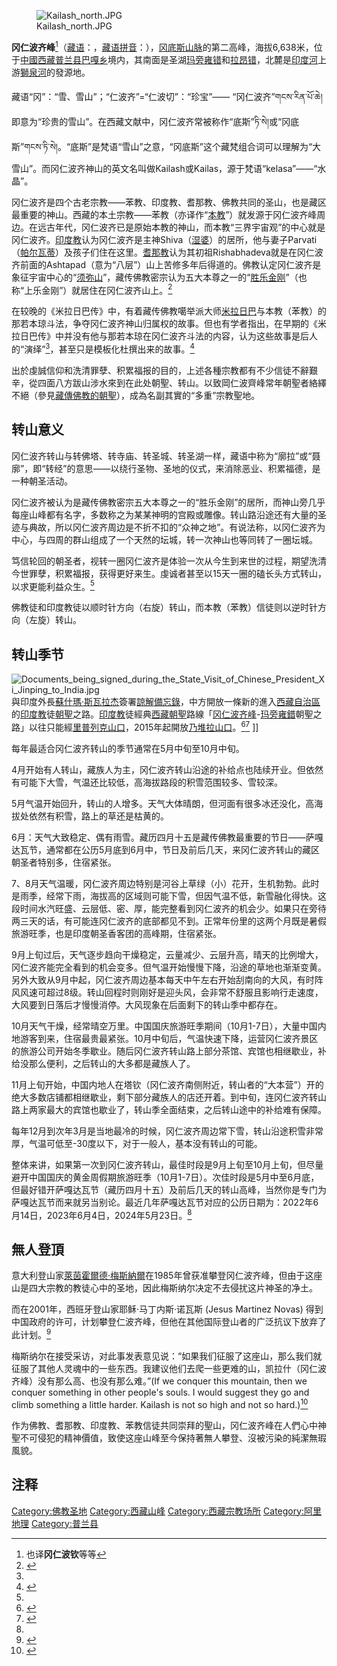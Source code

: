 {{about|西藏山峰|张杨执导的电影|冈仁波齐}}
{{Infobox mountain
| Name = 岡仁波齊峰
| Photo = Kailash-Barkha.jpg
| Caption = 岡仁波齊峰南面
| Elevation = {{convert|6638|m|ft|0}}
| elevation_ref =
| Prominence = {{convert|1319|m|ft|0}}
| prominence_ref =
| Listing =
| pushpin_map = China Tibet Ngari
| pushpin_map_caption = 岡仁波齊峰在西藏的位置
| pushpin_mapsize = 300
| lat_d  = 31 | lat_m  =  4 | lat_s  =  0 | lat_NS  = N
| long_d = 81 | long_m = 18 | long_s = 45 | long_EW = E
| region = CN-54
| Location = {{CHN}}[[西藏自治區|西藏自治區]]
| Range = [[岡底斯山脈|岡底斯山脈]]
| First ascent = 无人登顶
| Easiest route =
}}

[[File:Kailash_north.JPG|thumb]]

'''冈仁波齐峰'''<Ref>也译'''冈仁波钦'''等等</Ref>（[[藏语|藏语]]：{{Lang|bo|གངས་རིན་པོ་ཆེ}}，[[藏语拼音|藏语拼音]]：{{Unicode|Kangrinboqê}}），[[冈底斯山脉|冈底斯山脉]]的第二高峰，海拔6,638米，位于[[中國|中國]][[西藏|西藏]][[普兰县|普兰县]][[巴嘎乡|巴嘎乡]]境内，其南面是圣湖[[玛旁雍错|玛旁雍错]]和[[拉昂错|拉昂错]]，北麓是[[印度河|印度河]]上游[[獅泉河|獅泉河]]的發源地。

藏语“冈”：“雪、雪山”；“仁波齐”=“仁波切”：“珍宝”—— “冈仁波齐”གངས་རིན་པོ་ཆེ།即意为“珍贵的雪山”。在西藏文献中，冈仁波齐常被称作“底斯”ཏི་སེ།或“冈底斯”གངས་ཏི་སེ།。“底斯”是梵语“雪山”之意，“冈底斯”这个藏梵组合词可以理解为“大雪山”。而冈仁波齐神山的英文名叫做Kailash或Kailas，源于梵语“kelasa”——“水晶”。

冈仁波齐是四个古老宗教——苯教、印度教、耆那教、佛教共同的圣山，也是藏区最重要的神山。西藏的本土宗教——苯教（亦译作“[[本教|本教]]”）就发源于冈仁波齐峰周边。在远古年代，冈仁波齐已是原始本教的神山，而本教“三界宇宙观”的中心就是冈仁波齐。[[印度教|印度教]]认为冈仁波齐是主神Shiva（[[湿婆|湿婆]]）的居所，他与妻子Parvati（[[帕尔瓦蒂|帕尔瓦蒂]]）及孩子们住在这里。[[耆那教|耆那教]]认为其初祖Rishabhadeva就是在冈仁波齐前面的Ashtapad（意为“八层”）山上苦修多年后得道的。佛教认定冈仁波齐是象征宇宙中心的“[[须弥山|须弥山]]”，藏传佛教密宗认为五大本尊之一的“[[勝樂金剛|胜乐金刚]]”（也称“上乐金刚”）就居住在冈仁波齐山上。<ref name="#1">{{cite website|url=https://zhuanlan.zhihu.com/p/412662132|title=Jansen Wong 《冈仁波齐转山朝圣指南（3.0.1版）——为文化旅行者、朝圣者而写》|date=2021年9月20日}}</ref>

在较晚的《米拉日巴传》中，有着藏传佛教噶举派大师[[米拉日巴|米拉日巴]]与本教（苯教）的那若本琼斗法，争夺冈仁波齐神山归属权的故事。但也有学者指出，在早期的《米拉日巴传》中并没有他与那若本琼在冈仁波齐斗法的内容，认为这些故事是后人的“演绎”<ref name="#1"/>，甚至只是模板化杜撰出来的故事。<ref>{{cite website|url=https://yungdrungbon.co.uk/%E5%AF%86%E5%8B%92%E6%97%A5%E5%B7%B4%E4%B8%8E%E9%82%A3%E8%8B%A5%E6%9C%AC%E7%90%BC-%E4%B9%8B%E9%97%B4%E7%9A%84%E6%96%97%E6%B3%95%EF%BC%9A%E7%A9%B6%E7%AB%9F%E5%AD%B0%E8%83%9C%E5%AD%B0%E8%B4%9F%EF%BC%9F/|title=Dmitry Ermakov，中文译者：杨辰 《密勒日巴与那若本琼之间的斗法：究竟孰胜孰负？》|date=2022年3月26日}}</ref>

出於虔誠信仰和洗清罪孽、积累福报的目的，上述各種宗教都有不少信徒不辭艱辛，從四面八方跋山涉水來到在此处朝聖、转山。以致岡仁波齊峰常年朝聖者絡繹不絕（參見[[藏傳佛教的朝聖|藏傳佛教的朝聖]]），成為名副其實的“多重”宗教聖地。

==转山意义==
冈仁波齐转山与转佛塔、转寺庙、转圣城、转圣湖一样，藏语中称为“廓拉”或“聂廓”，即“转经”的意思——以绕行圣物、圣地的仪式，来消除恶业、积累福德，是一种朝圣活动。

冈仁波齐被认为是藏传佛教密宗五大本尊之一的“胜乐金刚”的居所，而神山旁几乎每座山峰都有名字，多数称之为某某神明的宫殿或雕像。转山路沿途还有大量的圣迹与典故，所以冈仁波齐周边是不折不扣的“众神之地”。有说法称，以冈仁波齐为中心，与四周的群山组成了一个天然的坛城，转一次神山也等同转了一圈坛城。

笃信轮回的朝圣者，视转一圈冈仁波齐是体验一次从今生到来世的过程，期望洗清今世罪孽，积累福报，获得更好来生。虔诚者甚至以15天一圈的磕长头方式转山，以求更能利益众生。<ref name="#1"/>

佛教徒和印度教徒以顺时针方向（右旋）转山，而本教（苯教）信徒则以逆时针方向（左旋）转山。

==转山季节==
[[File:Documents_being_signed_during_the_State_Visit_of_Chinese_President_Xi_Jinping_to_India.jpg|thumb]]與印度外長[[蘇什瑪·斯瓦拉杰|蘇什瑪·斯瓦拉杰]]簽署[[諒解備忘錄|諒解備忘錄]]，中方開放一條新的進入[[西藏自治區|西藏自治區]]的[[印度教|印度教]]徒[[朝聖|朝聖]]之路。[[印度教|印度教]]徒經典[[西藏朝聖|西藏朝聖]]路線「[[冈仁波齐峰|冈仁波齐峰]]-[[玛旁雍錯|玛旁雍錯]]朝聖之路」以往只能經[[里普列克山口|里普列克山口]]，2015年起開放[[乃堆拉山口|乃堆拉山口]]。<ref>{{cite news|title=China poised to open a new route to Kailash-Mansarovar yatr|date=2014-09-04|journal=IndiaWrites.org|url=https://www.indiawrites.org/diplomacy/china-poised-to-open-a-new-route-to-kailash-mansarovar-yatra/|archiveurl=https://archive.today/20200828130913/https://www.indiawrites.org/diplomacy/china-poised-to-open-a-new-route-to-kailash-mansarovar-yatra/|archivedate=2020-08-28|7=|accessdate=2020-08-28|dead-url=no}}</ref><ref>{{cite news|title=Kailash Mansarovar Yatra through both Nathu La, Lipulekh Pass routes opened after Sino-Indian understanding|date=2018-02-22|journal=The Economic Times, India|url=https://economictimes.indiatimes.com/news/politics-and-nation/kailash-mansarovar-yatra-through-both-nathu-la-lipulekh-pass-routes-opened-after-sino-indian-understanding/articleshow/63023464.cms?from=mdr|archiveurl=https://archive.today/20200828130918/https://economictimes.indiatimes.com/news/politics-and-nation/kailash-mansarovar-yatra-through-both-nathu-la-lipulekh-pass-routes-opened-after-sino-indian-understanding/articleshow/63023464.cms|archivedate=2020-08-28|7=|accessdate=2020-08-28|dead-url=no}}</ref>
]]

每年最适合冈仁波齐转山的季节通常在5月中旬至10月中旬。

4月开始有人转山，藏族人为主，冈仁波齐转山沿途的补给点也陆续开业。但依然有可能下大雪，气温还比较低，高海拔路段的积雪范围较多、雪较深。

5月气温开始回升，转山的人增多。天气大体晴朗，但河面有很多冰还没化，高海拔处依然有积雪，路上的草还是枯黄的。

6月：天气大致稳定、偶有雨雪。藏历四月十五是藏传佛教最重要的节日——萨嘎达瓦节，通常都在公历5月底到6月中，节日及前后几天，来冈仁波齐转山的藏区朝圣者特别多，住宿紧张。

7、8月天气温暖，冈仁波齐周边特别是河谷上草绿（小）花开，生机勃勃。此时是雨季，经常下雨，海拔高的区域则可能下雪，但因气温不低，新雪融化得快。这段时间水汽旺盛、云层低、密、厚，能完整看到冈仁波齐的机会少。如果只在旁待两三天的话，有可能连冈仁波齐的底部都见不到。正常年份里的这两个月既是暑假旅游旺季，也是印度朝圣香客团的高峰期，住宿紧张。

9月上旬过后，天气逐步趋向干燥稳定，云量减少、云层升高，晴天的比例增大，冈仁波齐能完全看到的机会变多。但气温开始慢慢下降，沿途的草地也渐渐变黄。另外大致从9月中起，冈仁波齐周边基本每天中午左右开始刮南向的大风，有时阵风风速可超过8级。转山回程时则刚好是迎头风，会非常不舒服且影响行走速度，大风要到日落后才慢慢消停。大风现象在后面剩下的转山季中都存在。

10月天气干燥，经常晴空万里。中国国庆旅游旺季期间（10月1-7日），大量中国内地游客到来，住宿最贵最紧张。10月中旬后，气温快速下降，运营冈仁波齐景区的旅游公司开始冬季歇业。随后冈仁波齐转山路上部分茶馆、宾馆也相继歇业，补给没那么便利，之后转山的大多都是藏族人了。

11月上旬开始，中国内地人在塔钦（冈仁波齐南侧附近，转山者的“大本营”）开的绝大多数店铺都相继歇业，剩下部分藏族人的店还开着。到中旬，连冈仁波齐转山路上两家最大的宾馆也歇业了，转山季全面结束，之后转山途中的补给难有保障。

每年12月到次年3月是当地最冷的时候，冈仁波齐周边常下雪，转山沿途积雪非常厚，气温可低至-30度以下，对于一般人，基本没有转山的可能。

整体来讲，如果第一次到冈仁波齐转山，最佳时段是9月上旬至10月上旬，但尽量避开中国国庆的黄金周假期旅游旺季（10月1-7日）。次佳时段是5月中至6月底，但最好错开萨嘎达瓦节（藏历四月十五）及前后几天的转山高峰，当然你是专门为萨嘎达瓦节而来就另当别论。最近几年萨嘎达瓦节对应的公历日期为：2022年6月14日，2023年6月4日，2024年5月23日。<ref name="#1"/>

==無人登頂==
意大利登山家[[萊茵霍爾德·梅斯納爾|萊茵霍爾德·梅斯納爾]]在1985年曾获准攀登冈仁波齐峰，但由于这座山是四大宗教的教徒心中的圣地，因此梅斯纳尔决定不去侵扰这片神圣的净土。

而在2001年，西班牙登山家耶稣·马丁内斯·诺瓦斯 (Jesus Martinez Novas) 得到中国政府的许可，计划攀登仁波齐峰，但他在其他国际登山者的广泛抗议下放弃了此计划。<ref>{{cite website|url=https://www.telegraph.co.uk/news/worldnews/asia/tibet/1331876/Climber-calls-off-ascent-of-sacred-peak-amid-protests.html|title=Julian West 《Climber calls off ascent of sacred peak amid protests》. The Telegraph|date=2001年3月27日|access-date=2022年4月23日|archive-date=2022年5月1日|archive-url=https://web.archive.org/web/20220501155707/https://www.telegraph.co.uk/news/worldnews/asia/tibet/1331876/Climber-calls-off-ascent-of-sacred-peak-amid-protests.html}}</ref>

梅斯纳尔在接受采访，对此事发表意见说：“如果我们征服了这座山，那么我们就征服了其他人灵魂中的一些东西。我建议他们去爬一些更难的山，凯拉什（冈仁波齐峰）没有那么高、也没有那么难。”(If we conquer this mountain, then we conquer something in other people's souls. I would suggest they go and climb something a little harder. Kailash is not so high and not so hard.)<ref>{{cite website|url=https://archive.nepalitimes.com/news.php?id=9297#.YmTzfuhBz9Y|title=Should some peaks remain virgin?. NEPALI TIMES|date=2001年3月11日|access-date=2022年4月24日|archive-date=2021年4月22日|archive-url=https://web.archive.org/web/20210422120816/http://archive.nepalitimes.com/news.php?id=9297#.YmTzfuhBz9Y}}</ref>

作为佛教、耆那教、印度教、苯教信徒共同崇拜的聖山，冈仁波齐峰在人們心中神聖不可侵犯的精神價值，致使这座山峰至今保持著無人攀登、沒被污染的純潔無瑕風貌。

== 注释 ==
{{reflist}}

{{佛教祖庭与道场}}
{{中国神山}}
{{Authority control}}

[[Category:佛教圣地|Category:佛教圣地]]
[[Category:西藏山峰|Category:西藏山峰]]
[[Category:西藏宗教场所|Category:西藏宗教场所]]
[[Category:阿里地理|Category:阿里地理]]
[[Category:普兰县|Category:普兰县]]